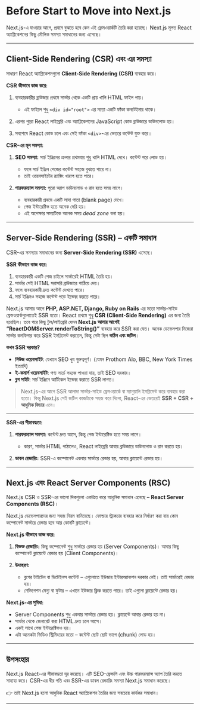 # Before Start to Move into Next.js

Next.js-এ যাওয়ার আগে, প্রথমে বুঝতে হবে কেন এই ফ্রেমওয়ার্কটি তৈরি করা হয়েছে।
Next.js মূলত React অ্যাপ্লিকেশনের কিছু মৌলিক সমস্যা সমাধানের জন্য এসেছে।

---

<AudioPlayer
  src="/audios/before-move-to-next-js.wav"
  title="Next JS এ যাওয়ার আগে"
/>

## Client-Side Rendering (CSR) এবং এর সমস্যা

সাধারণ React অ্যাপ্লিকেশনগুলো **Client-Side Rendering (CSR)** ব্যবহার করে।

**CSR কীভাবে কাজ করে:**

1. ব্যবহারকারীর ব্রাউজার প্রথমে সার্ভার থেকে একটি প্রায় খালি HTML ফাইল পায়।

   - এই ফাইলে শুধু `<div id="root">` এর মতো একটি ফাঁকা কনটেইনার থাকে।

2. এরপর পুরো React লাইব্রেরি এবং অ্যাপ্লিকেশনের JavaScript কোড ব্রাউজারে ডাউনলোড হয়।
3. সবশেষে React কোড চলে এবং সেই ফাঁকা `<div>`-এর ভেতরে কন্টেন্ট যুক্ত করে।

**CSR-এর মূল সমস্যা:**

1. **SEO সমস্যা:** সার্চ ইঞ্জিনের ক্রলার প্রথমবার শুধু খালি HTML দেখে। কন্টেন্ট পরে লোড হয়।

   - ফলে সার্চ ইঞ্জিন পেজের কন্টেন্ট সহজে বুঝতে পারে না।
   - তাই ওয়েবসাইটের র‍্যাঙ্কিং খারাপ হতে পারে।

2. **পারফরম্যান্স সমস্যা:** পুরো অ্যাপ ডাউনলোড ও রান হতে সময় লাগে।

   - ব্যবহারকারী প্রথমে একটি সাদা পাতা (blank page) দেখে।
   - পেজ ইন্টারেক্টিভ হতে অনেক দেরি হয়।
   - এই অপেক্ষার সময়টিকে অনেক সময় _dead zone_ বলা হয়।

---

## Server-Side Rendering (SSR) – একটি সমাধান

CSR-এর সমস্যার সমাধানের জন্য **Server-Side Rendering (SSR)** এসেছে।

**SSR কীভাবে কাজ করে:**

1. ব্যবহারকারী একটি পেজ চাইলে সার্ভারেই HTML তৈরি হয়।
2. সার্ভার সেই HTML সরাসরি ব্রাউজারে পাঠিয়ে দেয়।
3. ফলে ব্যবহারকারী দ্রুত কন্টেন্ট দেখতে পারে।
4. সার্চ ইঞ্জিনও সহজে কন্টেন্ট পড়ে ইন্ডেক্স করতে পারে।

Next.js আসার আগে **PHP, ASP.NET, Django, Ruby on Rails** এর মতো সার্ভার-সাইড ফ্রেমওয়ার্কগুলোতেই SSR হতো। React প্রথমে শুধু **CSR (Client-Side Rendering)** এর জন্য তৈরি হয়েছিল। তবে পরে কিছু টুল/লাইব্রেরি যেমন **Next.js আসার আগেই “ReactDOMServer.renderToString()”** ব্যবহার করে SSR করা যেত। অনেক ডেভেলপার নিজেরা সার্ভার কনফিগার করে SSR ইমপ্লিমেন্ট করতেন, কিন্তু সেটা ছিল **কঠিন এবং জটিল**।

**কখন SSR দরকার?**

- **নিউজ ওয়েবসাইট**: যেখানে SEO খুব গুরুত্বপূর্ণ। (যেমন Prothom Alo, BBC, New York Times ইত্যাদি)
- **ই-কমার্স ওয়েবসাইট**: পণ্য সার্চে সহজে পাওয়া যায়, তাই SEO দরকার।
- **ব্লগ সাইট**: সার্চ ইঞ্জিনে আর্টিকেল ইন্ডেক্স করাতে SSR লাগত।

> Next.js-এর আগে SSR আলাদা সার্ভার-সাইড ফ্রেমওয়ার্কে বা ম্যানুয়ালি ইমপ্লিমেন্ট করে ব্যবহার করা হতো। কিন্তু Next.js সেই জটিল কাজটাকে সহজ করে দিলো, React-এর ভেতরেই **SSR + CSR + আধুনিক ফিচার** এনে।

---

**SSR-এর সীমাবদ্ধতা:**

1. **পারফরম্যান্স সমস্যা:** কন্টেন্ট দ্রুত আসে, কিন্তু পেজ ইন্টারেক্টিভ হতে সময় লাগে।

   - কারণ, সার্ভার HTML পাঠালেও, React লাইব্রেরি আবার ব্রাউজারে ডাউনলোড ও রান করতে হয়।

2. **ডাবল রেন্ডারিং:** SSR-এ কম্পোনেন্ট একবার সার্ভারে রেন্ডার হয়, আবার ক্লায়েন্টে রেন্ডার হয়।

---

## Next.js এবং React Server Components (RSC)

Next.js CSR ও SSR-এর ভালো দিকগুলো একত্রিত করে আধুনিক সমাধান এনেছে – **React Server Components (RSC)**।

Next.js ডেভেলপারদের জন্য সহজ নিয়ম বানিয়েছে। ফোল্ডার স্ট্রাকচার ব্যবহার করে নির্ধারণ করা যায় কোন কম্পোনেন্ট সার্ভারে রেন্ডার হবে আর কোনটি ক্লায়েন্টে।

**Next.js কীভাবে কাজ করে:**

1. **বিভক্ত রেন্ডারিং:** কিছু কম্পোনেন্ট শুধু সার্ভারে রেন্ডার হয় (Server Components)। আবার কিছু কম্পোনেন্ট ক্লায়েন্টে রেন্ডার হয় (Client Components)।
2. **উদাহরণ:**

   - ব্লগের টাইটেল বা ডিটেইলস কন্টেন্ট – এগুলোতে ইউজার ইন্টারঅ্যাকশন দরকার নেই। তাই সার্ভারেই রেন্ডার হয়।
   - নেভিগেশন মেন্যু বা ফুটার – এখানে ইউজার ক্লিক করতে পারে। তাই এগুলো ক্লায়েন্টে রেন্ডার হয়।

**Next.js-এর সুবিধা:**

- Server Components শুধু একবার সার্ভারে রেন্ডার হয়। ক্লায়েন্টে আবার রেন্ডার হয় না।
- সার্ভার থেকে জেনারেট করা HTML দ্রুত চলে আসে।
- একই সাথে পেজ ইন্টারেক্টিভও হয়।
- এটা অনেকটা ভিডিও স্ট্রিমিংয়ের মতো – কন্টেন্ট ছোট ছোট ভাগে (chunk) লোড হয়।

---

## উপসংহার

Next.js React-এর সীমাবদ্ধতা দূর করেছে। এটি SEO-ফ্রেন্ডলি এবং উচ্চ পারফরম্যান্স অ্যাপ তৈরি করতে সাহায্য করে।
CSR-এর ধীর গতি এবং SSR-এর ডাবল রেন্ডারিং সমস্যা Next.js সমাধান করেছে।

👉 তাই Next.js হলো আধুনিক React অ্যাপ্লিকেশন তৈরির জন্য সবচেয়ে কার্যকর সমাধান।

---

<Donate />

